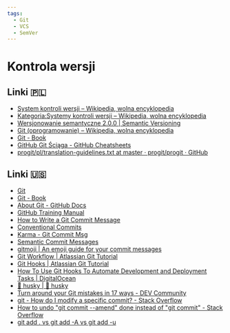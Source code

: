 ```yaml
---
tags:
  - Git
  - VCS
  - SemVer
---
```


# Kontrola wersji

## Linki 🇵🇱

- [System kontroli wersji – Wikipedia, wolna encyklopedia](https://pl.wikipedia.org/wiki/System_kontroli_wersji)
- [Kategoria:Systemy kontroli wersji – Wikipedia, wolna encyklopedia](https://pl.wikipedia.org/wiki/Kategoria:Systemy_kontroli_wersji)
- [Wersjonowanie semantyczne 2.0.0 | Semantic Versioning](https://semver.org/lang/pl/)
- [Git (oprogramowanie) – Wikipedia, wolna encyklopedia](<https://pl.wikipedia.org/wiki/Git_(oprogramowanie)>)
- [Git - Book](https://git-scm.com/book/pl/v2)
- [GitHub Git Ściąga - GitHub Cheatsheets](https://training.github.com/downloads/pl/github-git-cheat-sheet/)
- [progit/pl/translation-guidelines.txt at master · progit/progit · GitHub](https://github.com/progit/progit/blob/master/pl/translation-guidelines.txt)

## Linki 🇺🇸

- [Git](https://git-scm.com/)
- [Git - Book](https://git-scm.com/book/en/v2)
- [About Git - GitHub Docs](https://docs.github.com/en/get-started/using-git/about-git)
- [GitHub Training Manual](https://githubtraining.github.io/training-manual/#/)
- [How to Write a Git Commit Message](https://cbea.ms/git-commit/)
- [Conventional Commits](https://www.conventionalcommits.org/en/v1.0.0/)
- [Karma - Git Commit Msg](https://karma-runner.github.io/6.4/dev/git-commit-msg.html)
- [Semantic Commit Messages](https://gist.github.com/joshbuchea/6f47e86d2510bce28f8e7f42ae84c716)
- [gitmoji | An emoji guide for your commit messages](https://gitmoji.dev/)
- [Git Workflow | Atlassian Git Tutorial](https://www.atlassian.com/git/tutorials/comparing-workflows)
- [Git Hooks | Atlassian Git Tutorial](https://www.atlassian.com/git/tutorials/git-hooks)
- [How To Use Git Hooks To Automate Development and Deployment Tasks | DigitalOcean](https://www.digitalocean.com/community/tutorials/how-to-use-git-hooks-to-automate-development-and-deployment-tasks)
- [🐶 husky | 🐶 husky](https://typicode.github.io/husky/)
- [Turn around your Git mistakes in 17 ways - DEV Community](https://dev.to/smitterhane/turn-around-your-git-mistakes-in-17-ways-2mn1)
- [git - How do I modify a specific commit? - Stack Overflow](https://stackoverflow.com/questions/1186535/how-do-i-modify-a-specific-commit)
- [How to undo "git commit --amend" done instead of "git commit" - Stack Overflow](https://stackoverflow.com/questions/1459150/how-to-undo-git-commit-amend-done-instead-of-git-commit/65972442#65972442)
- [git add . vs git add -A vs git add -u](https://gist.github.com/openhubdev/2f30ab78797e474f9265205d6c66abb9)
